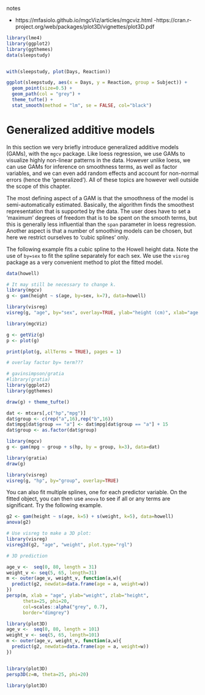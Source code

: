 

notes

- https://mfasiolo.github.io/mgcViz/articles/mgcviz.html
-https://cran.r-project.org/web/packages/plot3D/vignettes/plot3D.pdf

```r
library(lme4)
library(ggplot2)
library(ggthemes)
data(sleepstudy)


with(sleepstudy, plot(Days, Reaction))

ggplot(sleepstudy, aes(x = Days, y = Reaction, group = Subject)) +
  geom_point(size=0.5) +
  geom_path(col = "grey") +
  theme_tufte() +
  stat_smooth(method = "lm", se = FALSE, col="black")
```


# Generalized additive models {#gam}

In this section we very briefly introduce generalized additive models (GAMs), with the `mgcv` package. 
Like loess regression, we use GAMs to visualize highly non-linear patterns in the data. However unlike loess, we can use GAMs for inference on smoothness terms, as well as factor variables, and we can even add random effects and account for non-normal errors (hence the 'generalized'). All of these topics are however well outside the scope of this chapter.

The most defining aspect of a GAM is that the smoothness of the model is semi-automatically estimated. Basically, the algorithm finds the smoothest representation that is supported by the data. The user does have to set a 'maximum' degrees of freedom that is to be spent on the smooth terms, but this is generally less influential than the `span` parameter in loess regression. Another aspect is that a number of smoothing models can be chosen, but here we restrict ourselves to 'cubic splines' only.

The following example fits a cubic spline to the Howell height data. Note the use of `by=sex` to fit the spline separately for each sex. We use the `visreg` package as a very convenient method to plot the fitted model.

```r
data(howell)

# It may still be necessary to change k.
library(mgcv)
g <- gam(height ~ s(age, by=sex, k=7), data=howell)

library(visreg)
visreg(g, "age", by="sex", overlay=TRUE, ylab="height (cm)", xlab="age (years)")
```


```r
library(mgcViz)

g <- getViz(g)
p <- plot(g) 

print(plot(g, allTerms = TRUE), pages = 1)

# overlay factor by= term???
```

```r
# gavinsimpson/gratia
#library(gratia)
library(ggplot2)
library(ggthemes)

draw(g) + theme_tufte()

```



```r
dat <- mtcars[,c("hp","mpg")]
dat$group <- c(rep("a",16),rep("b",16))
dat$mpg[dat$group == "a"] <- dat$mpg[dat$group == "a"] + 15
dat$group <- as.factor(dat$group)

library(mgcv)
g <- gam(mpg ~ group + s(hp, by = group, k=3), data=dat)

library(gratia)
draw(g)

library(visreg)
visreg(g, "hp", by="group", overlay=TRUE)

```







You can also fit multiple splines, one for each predictor variable. On the fitted object, you can then use `anova` to see if all or any terms are significant. Try the following example. 

```r
g2 <- gam(height ~ s(age, k=5) + s(weight, k=5), data=howell)
anova(g2)

# Use visreg to make a 3D plot:
library(visreg)
visreg2d(g2, "age", "weight", plot.type="rgl")
```


```r
# 3D prediction

age_v <-  seq(0, 80, length = 31)
weight_v <- seq(5, 65, length=31)
m <- outer(age_v, weight_v, function(a,w){
  predict(g2, newdata=data.frame(age = a, weight=w))
})
persp(m, xlab = "age", ylab="weight", zlab="height", 
      theta=25, phi=20, 
      col=scales::alpha("grey", 0.7),
      border="dimgrey")

```



```r
library(plot3D)
age_v <-  seq(0, 80, length = 101)
weight_v <- seq(5, 65, length=101)
m <- outer(age_v, weight_v, function(a,w){
  predict(g2, newdata=data.frame(age = a, weight=w))
})


library(plot3D)
persp3D(z=m, theta=25, phi=20)


```



```r
library(plot3D)
```

